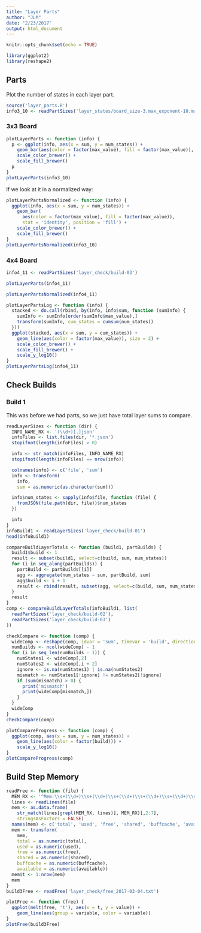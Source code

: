 ```yaml
---
title: "Layer Parts"
author: "JLM"
date: "2/23/2017"
output: html_document
---
```


```r
knitr::opts_chunk$set(echo = TRUE)
```

```r
library(ggplot2)
library(reshape2)
```

## Parts

Plot the number of states in each layer part.

```r
source('layer_parts.R')
info3_10 <- readPartSizes('layer_states/board_size-3.max_exponent-10.max_depth-1')
```

### 3x3 Board

```r
plotLayerParts <- function (info) {
  p <- ggplot(info, aes(x = sum, y = num_states)) +
    geom_bar(aes(color = factor(max_value), fill = factor(max_value)), stat = 'identity') +
    scale_color_brewer() +
    scale_fill_brewer()
  p
}
plotLayerParts(info3_10)
```

If we look at it in a normalized way:

```r
plotLayerPartsNormalized <- function (info) {
  ggplot(info, aes(x = sum, y = num_states)) +
    geom_bar(
      aes(color = factor(max_value), fill = factor(max_value)),
      stat = 'identity', position = 'fill') +
    scale_color_brewer() +
    scale_fill_brewer()
}
plotLayerPartsNormalized(info3_10)
```

### 4x4 Board

```r
info4_11 <- readPartSizes('layer_check/build-03')
```

```r
plotLayerParts(info4_11)
```

```r
plotLayerPartsNormalized(info4_11)
```

```r
plotLayerPartsLog <- function (info) {
  stacked <- do.call(rbind, by(info, info$sum, function (sumInfo) {
    sumInfo <- sumInfo[order(sumInfo$max_value),]
    transform(sumInfo, cum_states = cumsum(num_states))
  }))
  ggplot(stacked, aes(x = sum, y = cum_states)) +
    geom_line(aes(color = factor(max_value)), size = 2) +
    scale_color_brewer() +
    scale_fill_brewer() +
    scale_y_log10()
}
plotLayerPartsLog(info4_11)
```

## Check Builds

### Build 1

This was before we had parts, so we just have total layer sums to compare.

```r
readLayerSizes <- function (dir) {
  INFO_NAME_RX <- '(\\d+)[.]json'
  infoFiles <- list.files(dir, '*.json')
  stopifnot(length(infoFiles) > 0)

  info <- str_match(infoFiles, INFO_NAME_RX)
  stopifnot(length(infoFiles) == nrow(info))

  colnames(info) <- c('file', 'sum')
  info <- transform(
    info,
    sum = as.numeric(as.character(sum)))

  info$num_states <- sapply(info$file, function (file) {
    fromJSON(file.path(dir, file))$num_states
  })

  info
}
infoBuild1 <- readLayerSizes('layer_check/build-01')
head(infoBuild1)
```

```r
compareBuildLayerTotals <- function (build1, partBuilds) {
  build1$build <- 1
  result <- subset(build1, select=c(build, sum, num_states))
  for (i in seq_along(partBuilds)) {
    partBuild <- partBuilds[[i]]
    agg <- aggregate(num_states ~ sum, partBuild, sum)
    agg$build <- i + 1
    result <- rbind(result, subset(agg, select=c(build, sum, num_states)))
  }
  result
}
comp <- compareBuildLayerTotals(infoBuild1, list(
  readPartSizes('layer_check/build-02'),
  readPartSizes('layer_check/build-03')
))
```

```r
checkCompare <- function (comp) {
  wideComp <- reshape(comp, idvar = 'sum', timevar = 'build', direction = 'wide')
  numBuilds <- ncol(wideComp) - 1
  for (i in seq_len(numBuilds - 1)) {
    numStates1 <- wideComp[,2]
    numStates2 <- wideComp[,i + 2]
    ignore <- is.na(numStates1) | is.na(numStates2)
    mismatch <- numStates1[!ignore] != numStates2[!ignore]
    if (sum(mismatch) > 0) {
      print('mismatch')
      print(wideComp[mismatch,])
    }
  }
  wideComp
}
checkCompare(comp)
```

```r
plotCompareProgress <- function (comp) {
  ggplot(comp, aes(x = sum, y = num_states)) +
    geom_line(aes(color = factor(build))) +
    scale_y_log10()
}
plotCompareProgress(comp)
```

## Build Step Memory

```r
readFree <- function (file) {
  MEM_RX <- '^Mem:\\s+(\\d+)\\s+(\\d+)\\s+(\\d+)\\s+(\\d+)\\s+(\\d+)\\s+(\\d+)$'
  lines <- readLines(file)
  mem <- as.data.frame(
    str_match(lines[grepl(MEM_RX, lines)], MEM_RX)[,2:7],
    stringsAsFactors = FALSE)
  names(mem) <- c('total', 'used', 'free', 'shared', 'buffcache', 'available')
  mem <- transform(
    mem,
    total = as.numeric(total),
    used = as.numeric(used),
    free = as.numeric(free),
    shared = as.numeric(shared),
    buffcache = as.numeric(buffcache),
    available = as.numeric(available))
  mem$t <- 1:nrow(mem)
  mem
}
build3Free <- readFree('layer_check/free_2017-03-04.txt')
```

```r
plotFree <- function (free) {
  ggplot(melt(free, 't'), aes(x = t, y = value)) +
    geom_line(aes(group = variable, color = variable))
}
plotFree(build3Free)
```
